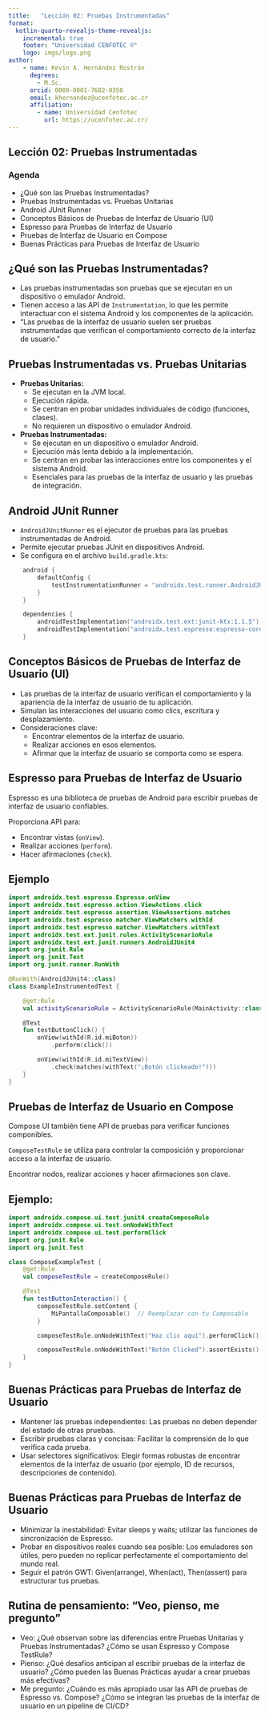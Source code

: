 ```yaml
---
title:   "Lección 02: Pruebas Instrumentadas"
format:
  kotlin-quarto-revealjs-theme-revealjs:
    incremental: true
    footer: "Universidad CENFOTEC ©"
    logo: imgs/logo.png
author:
    - name: Kevin A. Hernández Rostrán
      degrees:
        - M.Sc.
      orcid: 0009-0001-7682-0350
      email: khernandez@ucenfotec.ac.cr
      affiliation:
        - name: Universidad Cenfotec
          url: https://ucenfotec.ac.cr/
---
```


##   Lección 02: Pruebas Instrumentadas

###   Agenda

* ¿Qué son las Pruebas Instrumentadas?
* Pruebas Instrumentadas vs. Pruebas Unitarias
* Android JUnit Runner
* Conceptos Básicos de Pruebas de Interfaz de Usuario (UI)
* Espresso para Pruebas de Interfaz de Usuario
* Pruebas de Interfaz de Usuario en Compose
* Buenas Prácticas para Pruebas de Interfaz de Usuario

##   ¿Qué son las Pruebas Instrumentadas?

* Las pruebas instrumentadas son pruebas que se ejecutan en un dispositivo o emulador Android.
* Tienen acceso a las API de `Instrumentation`, lo que les permite interactuar con el sistema Android y los componentes de la aplicación.
* "Las pruebas de la interfaz de usuario suelen ser pruebas instrumentadas que verifican el comportamiento correcto de la interfaz de usuario."

##   Pruebas Instrumentadas vs. Pruebas Unitarias

* **Pruebas Unitarias:**
    * Se ejecutan en la JVM local.
    * Ejecución rápida.
    * Se centran en probar unidades individuales de código (funciones, clases).
    * No requieren un dispositivo o emulador Android.
* **Pruebas Instrumentadas:**
    * Se ejecutan en un dispositivo o emulador Android.
    * Ejecución más lenta debido a la implementación.
    * Se centran en probar las interacciones entre los componentes y el sistema Android.
    * Esenciales para las pruebas de la interfaz de usuario y las pruebas de integración.

##   Android JUnit Runner

* `AndroidJUnitRunner` es el ejecutor de pruebas para las pruebas instrumentadas de Android.
* Permite ejecutar pruebas JUnit en dispositivos Android.
* Se configura en el archivo `build.gradle.kts`:

```kotlin
    android {
        defaultConfig {
            testInstrumentationRunner = "androidx.test.runner.AndroidJUnitRunner"
        }
    }

    dependencies {
        androidTestImplementation("androidx.test.ext:junit-ktx:1.1.5")
        androidTestImplementation("androidx.test.espresso:espresso-core:3.5.1")
    }
```

## Conceptos Básicos de Pruebas de Interfaz de Usuario (UI)

- Las pruebas de la interfaz de usuario verifican el comportamiento y la apariencia de la interfaz de usuario de tu aplicación.
- Simulan las interacciones del usuario como clics, escritura y desplazamiento.
- Consideraciones clave:
  - Encontrar elementos de la interfaz de usuario.
  - Realizar acciones en esos elementos.
  - Afirmar que la interfaz de usuario se comporta como se espera.

## Espresso para Pruebas de Interfaz de Usuario

Espresso es una biblioteca de pruebas de Android para escribir pruebas de interfaz de usuario confiables.

Proporciona API para:

- Encontrar vistas (`onView`).
- Realizar acciones (`perform`).
- Hacer afirmaciones (`check`).

## Ejemplo

```kotlin
import androidx.test.espresso.Espresso.onView
import androidx.test.espresso.action.ViewActions.click
import androidx.test.espresso.assertion.ViewAssertions.matches
import androidx.test.espresso.matcher.ViewMatchers.withId
import androidx.test.espresso.matcher.ViewMatchers.withText
import androidx.test.ext.junit.rules.ActivityScenarioRule
import androidx.test.ext.junit.runners.AndroidJUnit4
import org.junit.Rule
import org.junit.Test
import org.junit.runner.RunWith

@RunWith(AndroidJUnit4::class)
class ExampleInstrumentedTest {

    @get:Rule
    val activityScenarioRule = ActivityScenarioRule(MainActivity::class.java)

    @Test
    fun testButtonClick() {
        onView(withId(R.id.miBoton))
            .perform(click())

        onView(withId(R.id.miTextView))
            .check(matches(withText("¡Botón clickeado!")))
    }
}
```
## Pruebas de Interfaz de Usuario en Compose

Compose UI también tiene API de pruebas para verificar funciones componibles.

`ComposeTestRule` se utiliza para controlar la composición y proporcionar acceso a la interfaz de usuario.

Encontrar nodos, realizar acciones y hacer afirmaciones son clave.

## Ejemplo:

```kotlin
import androidx.compose.ui.test.junit4.createComposeRule
import androidx.compose.ui.test.onNodeWithText
import androidx.compose.ui.test.performClick
import org.junit.Rule
import org.junit.Test

class ComposeExampleTest {
    @get:Rule
    val composeTestRule = createComposeRule()

    @Test
    fun testButtonInteraction() {
        composeTestRule.setContent {
            MiPantallaComposable()  // Reemplazar con tu Composable
        }

        composeTestRule.onNodeWithText("Haz clic aquí").performClick()

        composeTestRule.onNodeWithText("Botón Clicked").assertExists()
    }
}
```

## Buenas Prácticas para Pruebas de Interfaz de Usuario
- Mantener las pruebas independientes: Las pruebas no deben depender del estado de otras pruebas.
- Escribir pruebas claras y concisas: Facilitar la comprensión de lo que verifica cada prueba.
- Usar selectores significativos: Elegir formas robustas de encontrar elementos de la interfaz de usuario (por ejemplo, ID de recursos, descripciones de contenido).

## Buenas Prácticas para Pruebas de Interfaz de Usuario

- Minimizar la inestabilidad: Evitar sleeps y waits; utilizar las funciones de sincronización de Espresso.
- Probar en dispositivos reales cuando sea posible: Los emuladores son útiles, pero pueden no replicar perfectamente el comportamiento del mundo real.
- Seguir el patrón GWT: Given(arrange), When(act), Then(assert) para estructurar tus pruebas.

## Rutina de pensamiento: "Veo, pienso, me pregunto"
- Veo: ¿Qué observan sobre las diferencias entre Pruebas Unitarias y Pruebas Instrumentadas? ¿Cómo se usan Espresso y Compose TestRule?
- Pienso: ¿Qué desafíos anticipan al escribir pruebas de la interfaz de usuario? ¿Cómo pueden las Buenas Prácticas ayudar a crear pruebas más efectivas?
- Me pregunto: ¿Cuándo es más apropiado usar las API de pruebas de Espresso vs. Compose? ¿Cómo se integran las pruebas de la interfaz de usuario en un pipeline de CI/CD?
